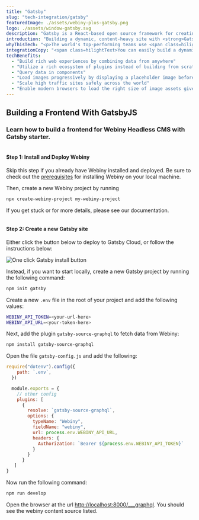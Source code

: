 ```yaml
---
title: "Gatsby"
slug: "tech-integration/gatsby"
featuredImage: ./assets/webiny-plus-gatsby.png
logo: ./assets/window-gatsby.svg
description: "Gatsby is a React-based open source framework for creating websites."
introduction: "Building a dynamic, content-heavy site with <strong>Gatsby</strong> and <strong>Webiny</strong> is easy to build, simple to use, secure and scalable."
whyThisTech: "<p>The world's top-performing teams use <span class=hilightText>Gatsby</span> to deliver dynamic web pages with performance and security that scales.</p><p>Build a fast, secure, and powerful website using a React-based open-source framework and integrate different content, APIs and services seamlessly into one experience.</p>"
integrationCopy: "<span class=hilightText>You can easily build a dynamic, content-heavy site with Gatsby and use Webiny</span> to decouple engineering needs from your marketing team using a highly-scalable, fault-tolerant Serverless service that scales in and out in seconds. Use a single Webiny instance to manage content for an unlimited number of websites. All under one tenant in your own security perimeter."
techBenefits:
  - "Build rich web experiences by combining data from anywhere"
  - "Utilize a rich ecosystem of plugins instead of building from scratch"
  - "Query data in components"
  - "Load images progressively by displaying a placeholder image before loading the full heavyweight asset"
  - "Scale high traffic sites safely across the world"
  - "Enable modern browsers to load the right size of image assets given the viewport size through responsive images"
---
```


<h2>Building a Frontend With <span class="hilightText">GatsbyJS</span></h2>

### Learn how to build a frontend for Webiny Headless CMS with Gatsby starter. 

<span class="hilightText">

<img src={Step1} alt="" class="step-icon" />

#### Step 1: Install and Deploy Webiny

</span>

Skip this step if you already have Webiny installed and deployed. Be sure to check out the [prerequisites](https://www.webiny.com/docs/get-started/install-webiny#prerequisites) for installing Webiny on your local machine.

Then, create a new Webiny project by running

```bash
npx create-webiny-project my-webiny-project
```

If you get stuck or for more details, please see our documentation.

<span class="hilightText">

<img src={Step2} alt="" class="step-icon" />

#### Step 2: Create a new Gatsby site

</span>

Either click the button below to deploy to Gatsby Cloud, or follow the instructions below:

<img src={GC} alt="One click Gatsby install button" class="install-button" />

Instead, if you want to start locally, create a new Gatsby project by running the following command:

```bash
npm init gatsby
```

Create a new `.env` file in the root of your project and add the following values:

```bash
WEBINY_API_TOKEN=<your-url-here>
WEBINY_API_URL=<your-token-here>
```

Next, add the plugin `gatsby-source-graphql` to fetch data from Webiny:

```bash
npm install gatsby-source-graphql
```

Open the file `gatsby-config.js` and add the following:

```javascript
require("dotenv").config({
    path: `.env`,
  })

  module.exports = {
    // other config
    plugins: [
      {
        resolve: `gatsby-source-graphql`,
        options: {
          typeName: "Webiny",
          fieldName: "webiny",
          url: process.env.WEBINY_API_URL,
          headers: {
            Authorization: `Bearer ${process.env.WEBINY_API_TOKEN}`
          }
        }
      }
   ]
}
```

Now run the following command:

```bash
npm run develop
```

Open the browser at the url [http://localhost:8000/___graphql](http://localhost:8000/___graphql). You should see the webiny content source listed.